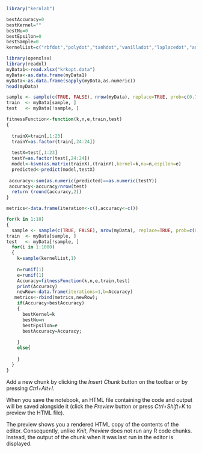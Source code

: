 
```{r}
library("kernlab")
```


```{r}
bestAccuracy=0
bestKernel=""
bestNu=0
bestEpsilon=0
bestSample=0
kernelList=c("rbfdot","polydot","tanhdot","vanilladot","laplacedot","anovadot")
```
```{r}
library(openxlsx)
library(readxl)
myData1<-read.xlsx("krkopt.data")
myData<-as.data.frame(myData1)
myData<-as.data.frame(sapply(myData,as.numeric))
head(myData)

```
```{r}
sample <- sample(c(TRUE, FALSE), nrow(myData), replace=TRUE, prob=c(0.7,0.3))
train  <- myData[sample, ]
test   <- myData[!sample, ]

```


```{r}
fitnessFunction<-function(k,n,e,train,test)
{
  
  trainX=train[,1:23]
  trainY=as.factor(train[,24:24])
  
  testX=test[,1:23]
  testY=as.factor(test[,24:24])
  model<-ksvm(as.matrix(trainX),(trainY),kernel=k,nu=n,espilon=e)
  predicted<-predict(model,testX)
  
 accuracy<-sum(as.numeric(predicted)==as.numeric(testY))
 accuracy<-accuracy/nrow(test)
  return (round(accuracy,2))
}
```

```{r}
metrics<-data.frame(iteration<-c(),accuracy<-c())
```

```{r}
for(k in 1:10)
{
  sample <- sample(c(TRUE, FALSE), nrow(myData), replace=TRUE, prob=c(0.7,0.3))
train  <- myData[sample, ]
test   <- myData[!sample, ]
  for(i in 1:1000)
  {
    k=sample(kernelList,1)
    
    n=runif(1)
    e=runif(1)
    Accuracy=fitnessFunction(k,n,e,train,test)
    print(Accuracy)
    newRow<-data.frame(iterations=1,b=Accuracy)
   metrics<-rbind(metrics,newRow);
    if(Accuracy>bestAccuracy)
    {
      bestKernel=k
      bestNu=n
      bestEpsilon=e
      bestAccuracy=Accuracy;
      
    }
    else{
      
    }
  }
}
```

Add a new chunk by clicking the *Insert Chunk* button on the toolbar or by pressing *Ctrl+Alt+I*.

When you save the notebook, an HTML file containing the code and output will be saved alongside it (click the *Preview* button or press *Ctrl+Shift+K* to preview the HTML file).

The preview shows you a rendered HTML copy of the contents of the editor. Consequently, unlike *Knit*, *Preview* does not run any R code chunks. Instead, the output of the chunk when it was last run in the editor is displayed.
